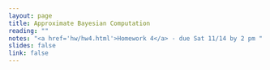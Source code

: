 ```yaml
---
layout: page
title: Approximate Bayesian Computation
reading: ""
notes: "<a href='hw/hw4.html'>Homework 4</a> - due Sat 11/14 by 2 pm "
slides: false
link: false
---
```

